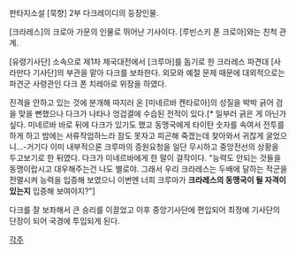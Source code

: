 판타지소설 [묵향] 2부 다크레이디의 등장인물.

[크라레스]의 크로아 가문의 인물로 뛰어난 기사이다. [루빈스키 폰 크로아]와는 친척 관계.

[유령기사단] 소속으로 제1차 제국대전에서 [크루마]를 돕기로 한 크라레스 파견대 [사라만다 기사단]의 부관을 맡아 다크를 보좌한다. 외모와 예절 문제 때문에 대외적으로는 파견군 사령관인 다크 폰 치레아로 위장을 하였다.

진격을 안하고 있는 것에 분개해 따지러 온 [미네르바 켄타로아]의 성질을 박박 긁어 검을 맞을 뻔했으나 다크가 나타나 엉겁결에 수습된 전적이 있다.[* 일부러 긁은 게 아닌가 싶다. 미네르바 바로 뒤에 다크가 있기도 했고 동맹국에게 타이탄 숫자를 속여서 전투를 하게 하고 밤에는 서류작업하느라 잠도 못자고 피곤해 죽겠는데 찾아와서 귀찮게 굴었으니...-거기다 이미 내부적으론 크루마의 증원요청을 일단 무시하고 중앙전선의 상황을 두고보기로 한 뒤였다. 다크가 미네르바에게 한 말이 걸작이다. "능력도 안되는 것들을 동맹이랍시고 대우해주는건 나도 별로야. 그래서 우리 크라레스는 두배에 달하는 적군을 전멸시켜 능력을 입증해 보였으니 이번엔 너희 크루마가 '''크라레스의 동맹국이 될 자격이 있는지''' 입증해 보여야지?"]

다크를 잘 보좌해서 큰 승리를 이끌었고 이후 중앙기사단에 편입되어 최정예 기사단의 단장이 되어 국경에 투입되게 된다. 

[[각주]]
